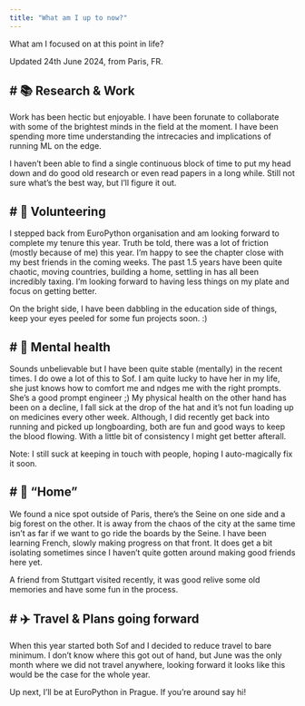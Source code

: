 ```yaml
---
title: "What am I up to now?"
---
```


What am I focused on at this point in life?

Updated 24th June 2024, from Paris, FR.

# 📚 Research & Work
---

Work has been hectic but enjoyable. I have been forunate to collaborate with some of the brightest minds in the field at the moment.
I have been spending more time understanding the intrecacies and implications of running ML on the edge.

I haven't been able to find a single continuous block of time to put my head down and do good old research or even read papers in a long while. Still not sure what's the best way, but I'll figure it out.

# 🙌 Volunteering
---

I stepped back from EuroPython organisation and am looking forward to complete my tenure this year. Truth be told, there was a lot of friction (mostly because of me) this year. I'm happy to see the chapter close with my best friends in the coming weeks.
The past 1.5 years have been quite chaotic, moving countries, building a home, settling in has all been incredibly taxing. I'm looking forward to having less things on my plate and focus on getting better.

On the bright side, I have been dabbling in the education side of things, keep your eyes peeled for some fun projects soon. :)

# 🧠 Mental health
---

Sounds unbelievable but I have been quite stable (mentally) in the recent times. I do owe a lot of this to Sof. I am quite lucky to have her in my life, she just knows how to comfort me and ndges me with the right prompts. She's a good prompt engineer ;)
My physical health on the other hand has been on a decline, I fall sick at the drop of the hat and it's not fun loading up on medicines every other week.
Although, I did recently get back into running and picked up longboarding, both are fun and good ways to keep the blood flowing. With a little bit of consistency I might get better afterall.

Note: I still suck at keeping in touch with people, hoping I auto-magically fix it soon.

# 🏡 “Home”
---

We found a nice spot outside of Paris, there's the Seine on one side and a big forest on the other. It is away from the chaos of the city at the same time isn't as far if we want to go ride the boards by the Seine.
I have been learning French, slowly making progress on that front. It does get a bit isolating sometimes since I haven't quite gotten around making good friends here yet.

A friend from Stuttgart visited recently, it was good relive some old memories and have some fun in the process.

# ✈️ Travel & Plans going forward
---

When this year started both Sof and I decided to reduce travel to bare minimum. I don't know where this got out of hand, but June was the only month where we did not travel anywhere, looking forward it looks like this would be the case for the whole year.

Up next, I'll be at EuroPython in Prague. If you're around say hi!

